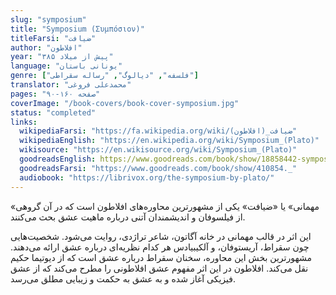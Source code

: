 ```yaml
---
slug: "symposium"
title: "Symposium (Συμπόσιον)"
titleFarsi: "ضیافت"
author: "افلاطون"
year: "۳۸۵ پیش از میلاد"
language: "یونانی باستان"
genre: ["فلسفه", "دیالوگ", "رساله سقراطی"]
translator: "محمدعلی فروغی"
pages: "۹۰-۱۶۰ صفحه"
coverImage: "/book-covers/book-cover-symposium.jpg"
status: "completed"
links:
  wikipediaFarsi: "https://fa.wikipedia.org/wiki/ضیافت_(افلاطون)"
  wikipediaEnglish: "https://en.wikipedia.org/wiki/Symposium_(Plato)"
  wikisource: "https://en.wikisource.org/wiki/Symposium_(Plato)"
  goodreadsEnglish: https://www.goodreads.com/book/show/18858442-symposium"
  goodreadsFarsi: "https://www.goodreads.com/book/show/410854._"
  audiobook: "https://librivox.org/the-symposium-by-plato/"
---
```


«مهمانی» یا «ضیافت» یکی از مشهورترین محاوره‌های افلاطون است که در آن گروهی از فیلسوفان و اندیشمندان آتنی درباره ماهیت عشق بحث می‌کنند.

این اثر در قالب مهمانی در خانه آگاتون، شاعر تراژدی، روایت می‌شود. شخصیت‌هایی چون سقراط، آریستوفان، و آلکیبیادس هر کدام نظریه‌ای درباره عشق ارائه می‌دهند. مشهورترین بخش این محاوره، سخنان سقراط درباره عشق است که از دیوتیما حکیم نقل می‌کند. افلاطون در این اثر مفهوم عشق افلاطونی را مطرح می‌کند که از عشق فیزیکی آغاز شده و به عشق به حکمت و زیبایی مطلق می‌رسد.
